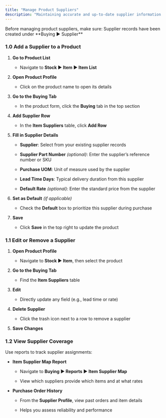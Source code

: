```yaml
---
title: "Manage Product Suppliers"
description: "Maintaining accurate and up-to-date supplier information ensures your procurement process runs smoothly in the **CGIC App**. This guide walks you through assigning, updating, and tracking suppliers for your products—enabling efficient purchasing, cost control, and reliable inventory planning."
---
```


<Tip>
  Before managing product suppliers, make sure: Supplier records have been created under **Buying ▶️ Supplier**
</Tip>

### 1.0 Add a Supplier to a Product

1. **Go to Product List**  

   - Navigate to **Stock ▶️ Item ▶️ Item List**

2. **Open Product Profile**  

   - Click on the product name to open its details

3. **Go to the Buying Tab**  

   - In the product form, click the **Buying** tab in the top section

4. **Add Supplier Row**  

   - In the **Item Suppliers** table, click **Add Row**

5. **Fill in Supplier Details**  

   - **Supplier**: Select from your existing supplier records  

   - **Supplier Part Number** _(optional)_: Enter the supplier’s reference number or SKU  

   - **Purchase UOM**: Unit of measure used by the supplier  

   - **Lead Time Days**: Typical delivery duration from this supplier  

   - **Default Rate** _(optional)_: Enter the standard price from the supplier

6. **Set as Default** _(if applicable)_  

   - Check the **Default** box to prioritize this supplier during purchase

7. **Save**  

   - Click **Save** in the top right to update the product

### 1.1 Edit or Remove a Supplier

1. **Open Product Profile**  

   - Navigate to **Stock ▶️ Item**, then select the product

2. **Go to the Buying Tab**  

   - Find the **Item Suppliers** table

3. **Edit**  

   - Directly update any field (e.g., lead time or rate)

4. **Delete Supplier**  

   - Click the trash icon next to a row to remove a supplier

5. **Save Changes**

### 1.2 View Supplier Coverage

Use reports to track supplier assignments:

- **Item Supplier Map Report**  

  - Navigate to **Buying ▶️ Reports ▶️ Item Supplier Map**  

  - View which suppliers provide which items and at what rates

- **Purchase Order History**  

  - From the **Supplier Profile**, view past orders and item details  

  - Helps you assess reliability and performance